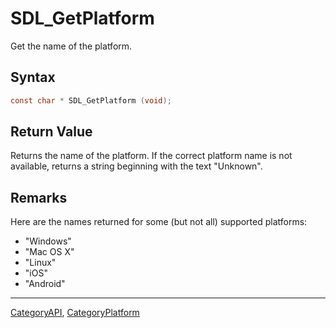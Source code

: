= SDL_GetPlatform =

Get the name of the platform.

== Syntax ==

<syntaxhighlight lang='c'>
const char * SDL_GetPlatform (void);
</syntaxhighlight>

== Return Value ==

Returns the name of the platform. If the correct platform name is not
available, returns a string beginning with the text "Unknown".



== Remarks ==

Here are the names returned for some (but not all) supported platforms:

* "Windows" 
* "Mac OS X" 
* "Linux" 
* "iOS" 
* "Android"
----
[[CategoryAPI]], [[CategoryPlatform]]


